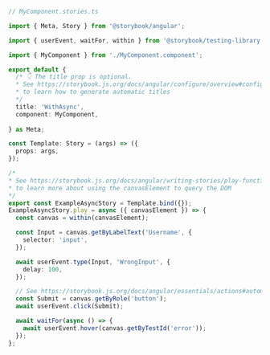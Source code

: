```ts
// MyComponent.stories.ts

import { Meta, Story } from '@storybook/angular';

import { userEvent, waitFor, within } from '@storybook/testing-library';

import { MyComponent } from './MyComponent.component';

export default {
  /* 👇 The title prop is optional.
  * See https://storybook.js.org/docs/angular/configure/overview#configure-story-loading
  * to learn how to generate automatic titles
  */
  title: 'WithAsync',
  component: MyComponent,
  
} as Meta;

const Template: Story = (args) => ({
  props: args,
});

/*
* See https://storybook.js.org/docs/angular/writing-stories/play-function#working-with-the-canvas
* to learn more about using the canvasElement to query the DOM
*/
export const ExampleAsyncStory = Template.bind({});
ExampleAsyncStory.play = async ({ canvasElement }) => {
  const canvas = within(canvasElement);

  const Input = canvas.getByLabelText('Username', {
    selector: 'input',
  });

  await userEvent.type(Input, 'WrongInput', {
    delay: 100,
  });

  // See https://storybook.js.org/docs/angular/essentials/actions#automatically-matching-args to learn how to setup logging in the Actions panel
  const Submit = canvas.getByRole('button');
  await userEvent.click(Submit);

  await waitFor(async () => {
    await userEvent.hover(canvas.getByTestId('error'));
  });
};
```